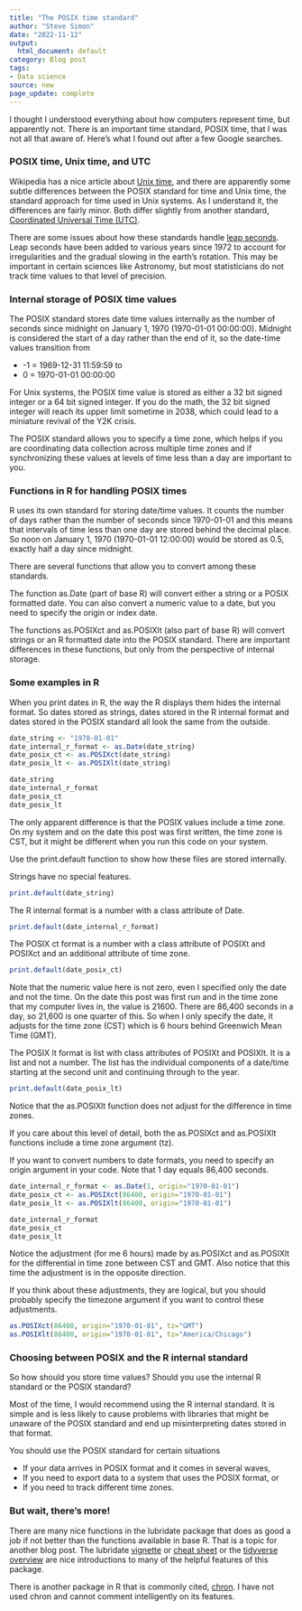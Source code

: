 ```yaml
---
title: "The POSIX time standard"
author: "Steve Simon"
date: "2022-11-12"
output:
  html_document: default
category: Blog post
tags:
- Data science
source: new
page_update: complete
---
```


I thought I understood everything about how computers represent time, but apparently not. There is an important time standard, POSIX time, that I was not all that aware of. Here's what I found out after a few Google searches.

### POSIX time, Unix time, and UTC

Wikipedia has a nice article about [Unix time][wik1], and there are apparently some subtle differences between the POSIX standard for time and Unix time, the standard approach for time used in Unix systems. As I understand it, the differences are fairly minor. Both differ slightly from another standard, [Coordinated Universal Time (UTC)][wik2].

[wik1]: https://en.wikipedia.org/wiki/Unix_time
[wik2]: https://en.wikipedia.org/wiki/Coordinated_Universal_Time

There are some issues about how these standards handle [leap seconds][wik3]. Leap seconds have been added to various years since 1972 to account for irregularities and the gradual slowing in the earth's rotation. This may be important in certain sciences like Astronomy, but most statisticians do not track time values to that level of precision.

[wik3]: https://en.wikipedia.org/wiki/Leap_second

### Internal storage of POSIX time values

The POSIX standard stores date time values internally as the number of seconds since midnight on January 1, 1970 (1970-01-01 00:00:00). Midnight is considered the start of a day rather than the end of it, so the date-time values transition from

+ -1 = 1969-12-31 11:59:59 to 
+ 0 = 1970-01-01 00:00:00

For Unix systems, the POSIX time value is stored as either a 32 bit signed integer or a 64 bit signed integer. If you do the math, the 32 bit signed integer will reach its upper limit sometime in 2038, which could lead to a miniature revival of the Y2K crisis.

The POSIX standard allows you to specify a time zone, which helps if you are coordinating data collection across multiple time zones and if synchronizing these values at levels of time less than a day are important to you.

### Functions in R for handling POSIX times

R uses its own standard for storing date/time values. It counts the number of days rather than the number of seconds since 1970-01-01 and this means that intervals of time less than one day are stored behind the decimal place. So noon on January 1, 1970 (1970-01-01 12:00:00) would be stored as 0.5, exactly half a day since midnight.

There are several functions that allow you to convert among these standards.

The function as.Date (part of base R) will convert either a string or a POSIX formatted date. You can also convert a numeric value to a date, but you need to specify the origin or index date.

The functions as.POSIXct and as.POSIXlt (also part of base R) will convert strings or an R formatted date into the POSIX standard. There are important differences in these functions, but only from the perspective of internal storage. 

### Some examples in R

When you print dates in R, the way the R displays them hides the internal format. So dates stored as strings, dates stored in the R internal format and dates stored in the POSIX standard all look the same from the outside.

```r
date_string <- "1970-01-01"
date_internal_r_format <- as.Date(date_string)
date_posix_ct <- as.POSIXct(date_string)
date_posix_lt <- as.POSIXlt(date_string)

date_string
date_internal_r_format
date_posix_ct
date_posix_lt
```

The only apparent difference is that the POSIX values include a time zone. On my system and on the date this post was first written, the time zone is CST, but it might be different when you run this code on your system.

Use the print.default function to show how these files are stored internally. 

Strings have no special features.

```r
print.default(date_string)
```

The R internal format is a number with a class attribute of Date.

```r
print.default(date_internal_r_format)
```

The POSIX ct format is a number with a class attribute of POSIXt and POSIXct and an additional attribute of time zone.

```r
print.default(date_posix_ct)
```

Note that the numeric value here is not zero, even I specified only the date and not the time. On the date this post was first run and in the time zone that my computer lives in, the value is 21600. There are 86,400 seconds in a day, so 21,600 is one quarter of this. So when I only specify the date, it adjusts for the time zone (CST) which is 6 hours behind Greenwich Mean Time (GMT).

The POSIX lt format is list with class attributes of POSIXt and POSIXlt. It is a list and not a number. The list has the individual components of a date/time starting at the second unit and continuing through to the year.

```r
print.default(date_posix_lt)
```

Notice that the as.POSIXlt function does not adjust for the difference in time zones.

If you care about this level of detail, both the as.POSIXct and as.POSIXlt functions include a time zone argument (tz).

If you want to convert numbers to date formats, you need to specify an origin argument in your code. Note that 1 day equals 86,400 seconds.

```r
date_internal_r_format <- as.Date(1, origin="1970-01-01")
date_posix_ct <- as.POSIXct(86400, origin="1970-01-01")
date_posix_lt <- as.POSIXlt(86400, origin="1970-01-01")

date_internal_r_format
date_posix_ct
date_posix_lt
```

Notice the adjustment (for me 6 hours) made by as.POSIXct and as.POSIXlt for the differential in time zone between CST and GMT. Also notice that this time the adjustment is in the opposite direction.

If you think about these adjustments, they are logical, but you should probably specify the timezone argument if you want to control these adjustments.

```r
as.POSIXct(86400, origin="1970-01-01", tz="GMT")
as.POSIXlt(86400, origin="1970-01-01", tz="America/Chicago")
```

### Choosing between POSIX and the R internal standard

So how should you store time values? Should you use the internal R standard or the POSIX standard?

Most of the time, I would recommend using the R internal standard. It is simple and is less likely to cause problems with libraries that might be unaware of the POSIX standard and end up misinterpreting dates stored in that format.

You should use the POSIX standard for certain situations

+ If your data arrives in POSIX format and it comes in several waves,
+ If you need to export data to a system that uses the POSIX format, or
+ If you need to track different time zones.

### But wait, there's more!

There are many nice functions in the lubridate package that does as good a job if not better than the functions available in base R. That is a topic for another blog post. The lubridate [vignette][lub1] or [cheat sheet][lub2] or the [tidyverse overview][lub3] are nice introductions to many of the helpful features of this package.

There is another package in R that is commonly cited, [chron][chr1]. I have not used chron and cannot comment intelligently on its features.

[chr1]: https://cran.r-project.org/package=chron

[lub1]: https://cran.r-project.org/web/packages/lubridate/vignettes/lubridate.html
[lub2]: https://github.com/rstudio/cheatsheets/blob/main/lubridate.pdf
[lub3]: https://lubridate.tidyverse.org/
